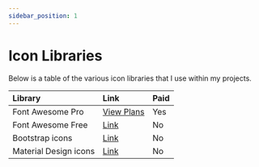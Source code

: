 ```yaml
---
sidebar_position: 1
---
```


# Icon Libraries

Below is a table of the various icon libraries that I use within my projects.

| Library | Link | Paid |
|:--      | :--  | :--  |
| Font Awesome Pro | [View Plans](https://fontawesome.com/plans) | Yes |
| Font Awesome Free | [Link](https://fontawesome.com/) | No |
| Bootstrap icons | [Link](https://icons.getbootstrap.com/) | No |
| Material Design icons | [Link](https://m3.material.io/styles/icons/overview) | No |
